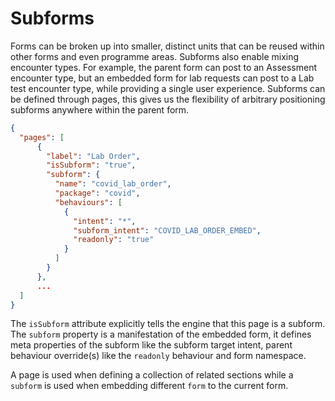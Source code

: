 # Subforms

Forms can be broken up into smaller, distinct units that can be reused within other forms and even programme areas. Subforms also enable mixing encounter types. For example, the parent form can post to an Assessment encounter type, but an embedded form for lab requests can post to a Lab test encounter type, while providing a single user experience. Subforms can be defined through pages, this gives us the flexibility of arbitrary positioning subforms anywhere within the parent form.

```json copy
{
  "pages": [
      {
        "label": "Lab Order",
        "isSubform": "true",
        "subform": {
          "name": "covid_lab_order",
          "package": "covid",
          "behaviours": [
            {
              "intent": "*",
              "subform_intent": "COVID_LAB_ORDER_EMBED",
              "readonly": "true"
            }
          ]
        }
      },
      ...
  ]
}
```

The `isSubform` attribute explicitly tells the engine that this page is a subform. The `subform` property is a manifestation of the embedded form, it defines meta properties of the subform like the subform target intent, parent behaviour override(s) like the `readonly` behaviour and form namespace.

A page is used when defining a collection of related sections while a `subform` is used when embedding different `form` to the current form.
